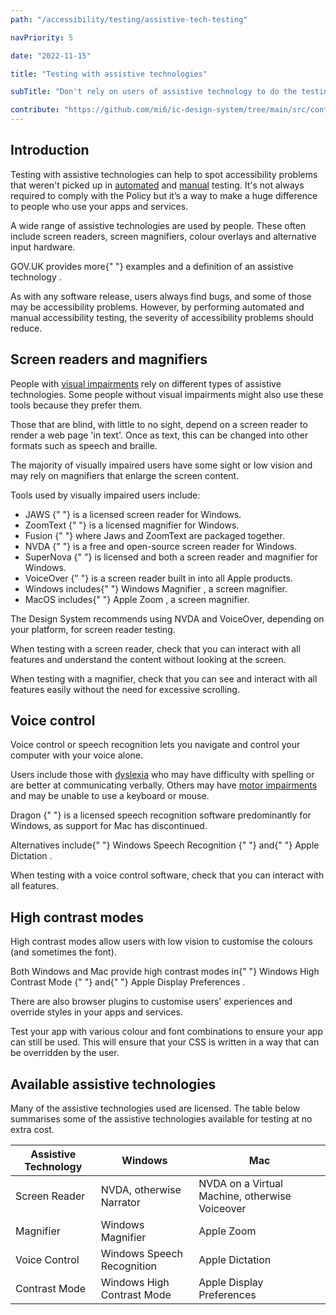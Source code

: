 ```yaml
---
path: "/accessibility/testing/assistive-tech-testing"

navPriority: 5

date: "2022-11-15"

title: "Testing with assistive technologies"

subTitle: "Don't rely on users of assistive technology to do the testing for you."

contribute: "https://github.com/mi6/ic-design-system/tree/main/src/content/structured/accessibility/testing/assistive-tech-testing.mdx"
---
```


## Introduction

Testing with assistive technologies can help to spot accessibility problems that weren't picked up in [automated](/accessibility/testing/automated-testing) and [manual](/accessibility/testing/manual-testing) testing. It's not always required to comply with the Policy but it’s a way to make a huge difference to people who use your apps and services.

A wide range of assistive technologies are used by people. These often include screen readers, screen magnifiers, colour overlays and alternative input hardware.

<p>
  GOV.UK provides more{" "}
  <ic-link
    target="_blank"
    href="https://www.gov.uk/government/publications/assistive-technology-definition-and-safe-use/assistive-technology-definition-and-safe-use"
    rel="noreferrer noopener nofollow"
  >
    examples and a definition of an assistive technology
  </ic-link>
  .
</p>

As with any software release, users always find bugs, and some of those may be accessibility problems. However, by performing automated and manual accessibility testing, the severity of accessibility problems should reduce.

## Screen readers and magnifiers

People with [visual impairments](/accessibility/needs/visual) rely on different types of assistive technologies. Some people without visual impairments might also use these tools because they prefer them.

Those that are blind, with little to no sight, depend on a screen reader to render a web page 'in text'. Once as text, this can be changed into other formats such as speech and braille.

The majority of visually impaired users have some sight or low vision and may rely on magnifiers that enlarge the screen content.

Tools used by visually impaired users include:

<ul>
  <li>
    <ic-link
      target="_blank"
      href="https://www.freedomscientific.com/products/software/jaws/"
      rel="noreferrer noopener nofollow"
    >
      JAWS
    </ic-link>{" "}
    is a licensed screen reader for Windows.
  </li>
  <li>
    <ic-link
      target="_blank"
      href="https://www.zoomtext.com/"
      rel="noreferrer noopener nofollow"
    >
      ZoomText
    </ic-link>{" "}
    is a licensed magnifier for Windows.
  </li>
  <li>
    <ic-link
      target="_blank"
      href="https://www.freedomscientific.com/products/software/fusion/"
      rel="noreferrer noopener nofollow"
    >
      Fusion
    </ic-link>{" "}
    where Jaws and ZoomText are packaged together.
  </li>
  <li>
    <ic-link
      target="_blank"
      href="https://www.nvaccess.org/"
      rel="noreferrer noopener nofollow"
    >
      NVDA
    </ic-link>{" "}
    is a free and open-source screen reader for Windows.
  </li>
  <li>
    <ic-link
      target="_blank"
      href="https://yourdolphin.com/en-gb/products/individuals/supernova-magnifier-screen-reader"
      rel="noreferrer noopener nofollow"
    >
      SuperNova
    </ic-link>{" "}
    is licensed and both a screen reader and magnifier for Windows.
  </li>
  <li>
    <ic-link
      target="_blank"
      href="https://help.apple.com/voiceover/mac/"
      rel="noreferrer noopener nofollow"
    >
      VoiceOver
    </ic-link>{" "}
    is a screen reader built in into all Apple products.
  </li>
  <li>
    Windows includes{" "}
    <ic-link
      target="_blank"
      href="https://support.microsoft.com/en-gb/help/11542/windows-use-magnifier-to-make-things-easier-to-see"
      rel="noreferrer noopener nofollow"
    >
      Windows Magnifier
    </ic-link>
    , a screen magnifier.
  </li>
  <li>
    MacOS includes{" "}
    <ic-link
      target="_blank"
      href="https://support.apple.com/en-gb/guide/mac-help/mh35715/mac"
      rel="noreferrer noopener nofollow"
    >
      Apple Zoom
    </ic-link>
    , a screen magnifier.
  </li>
</ul>

The Design System recommends using NVDA and VoiceOver, depending on your platform, for screen reader testing.

When testing with a screen reader, check that you can interact with all features and understand the content without looking at the screen.

When testing with a magnifier, check that you can see and interact with all features easily without the need for excessive scrolling.

## Voice control

Voice control or speech recognition lets you navigate and control your computer with your voice alone.

Users include those with [dyslexia](/accessibility/needs/neurodiversity) who may have difficulty with spelling or are better at communicating verbally. Others may have [motor impairments](/accessibility/needs/motor) and may be unable to use a keyboard or mouse.

<p>
  <ic-link
    target="_blank"
    href="https://www.nuance.com/en-gb/dragon.html"
    rel="noreferrer noopener nofollow"
  >
    Dragon
  </ic-link>{" "}
  is a licensed speech recognition software predominantly for Windows, as
  support for Mac has discontinued.
</p>

<p>
  Alternatives include{" "}
  <ic-link
    target="_blank"
    href="https://support.microsoft.com/en-us/help/4042244/windows-10-use-dictation"
    rel="noreferrer noopener nofollow"
  >
    Windows Speech Recognition
  </ic-link>{" "}
  and{" "}
  <ic-link
    target="_blank"
    href="https://support.apple.com/en-in/guide/mac-help/mh40584/mac"
    rel="noreferrer noopener nofollow"
  >
    Apple Dictation
  </ic-link>
  .
</p>

When testing with a voice control software, check that you can interact with all features.

## High contrast modes

High contrast modes allow users with low vision to customise the colours (and sometimes the font).

<p>
  Both Windows and Mac provide high contrast modes in{" "}
  <ic-link
    target="_blank"
    href="https://support.microsoft.com/en-gb/help/13862/windows-10-use-high-contrast-mode"
    rel="noreferrer noopener nofollow"
  >
    Windows High Contrast Mode
  </ic-link>{" "}
  and{" "}
  <ic-link
    target="_blank"
    href="https://support.apple.com/en-in/guide/mac-help/unac089/mac"
    rel="noreferrer noopener nofollow"
  >
    Apple Display Preferences
  </ic-link>
  .
</p>

There are also browser plugins to customise users' experiences and override styles in your apps and services.

Test your app with various colour and font combinations to ensure your app can still be used. This will ensure that your CSS is written in a way that can be overridden by the user.

## Available assistive technologies

Many of the assistive technologies used are licensed. The table below summarises some of the assistive technologies available for testing at no extra cost.

| Assistive Technology | Windows                                                                                                                                                                                                                                                                                                                  | Mac                                                                                                                                                                                                                                                                      |
| -------------------- | ------------------------------------------------------------------------------------------------------------------------------------------------------------------------------------------------------------------------------------------------------------------------------------------------------------------------ | ------------------------------------------------------------------------------------------------------------------------------------------------------------------------------------------------------------------------------------------------------------------------ |
| Screen Reader        | <ic-link target="_blank" href="https://www.nvaccess.org/" rel="noreferrer noopener nofollow">NVDA</ic-link>, otherwise <ic-link target="_blank" href="https://support.microsoft.com/en-us/windows/complete-guide-to-narrator-e4397a0d-ef4f-b386-d8ae-c172f109bdb1" rel="noreferrer noopener nofollow">Narrator</ic-link> | <ic-link target="_blank" href="https://www.nvaccess.org/" rel="noreferrer noopener nofollow">NVDA</ic-link> on a Virtual Machine, otherwise <ic-link target="_blank" href="https://help.apple.com/voiceover/mac/" rel="noreferrer noopener nofollow">Voiceover</ic-link> |
| Magnifier            | <ic-link target="_blank" href="https://support.microsoft.com/en-gb/help/11542/windows-use-magnifier-to-make-things-easier-to-see" rel="noreferrer noopener nofollow">Windows Magnifier</ic-link>                                                                                                                         | <ic-link target="_blank" href="https://support.apple.com/en-gb/guide/mac-help/mh35715/mac" rel="noreferrer noopener nofollow">Apple Zoom</ic-link>                                                                                                                       |
| Voice Control        | <ic-link target="_blank" href="https://support.microsoft.com/en-us/windows/use-voice-recognition-in-windows-10-83ff75bd-63eb-0b6c-18d4-6fae94050571" rel="noreferrer noopener nofollow">Windows Speech Recognition</ic-link>                                                                                             | <ic-link target="_blank" href="https://support.apple.com/en-in/guide/mac-help/mh40584/mac" rel="noreferrer noopener nofollow">Apple Dictation</ic-link>                                                                                                                  |
| Contrast Mode        | <ic-link target="_blank" href="https://support.microsoft.com/en-gb/help/13862/windows-10-use-high-contrast-mode" rel="noreferrer noopener nofollow">Windows High Contrast Mode</ic-link>                                                                                                                                 | <ic-link target="_blank" href="https://support.apple.com/en-in/guide/mac-help/unac089/mac" rel="noreferrer noopener nofollow">Apple Display Preferences</ic-link>                                                                                                        |
